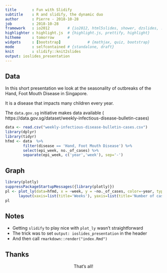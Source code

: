 ---
title       : Fun with Slidify
subtitle    : R and slidify, the dynamic duo
author      : Pierre - 2018-10-28
job         : 2018-10-28
framework   : io2012        # {io2012, html5slides, shower, dzslides, ...}
highlighter : highlight.js  # {highlight.js, prettify, highlight}
hitheme     : tomorrow      # 
widgets     : [bootstrap]            # {mathjax, quiz, bootstrap}
mode        : selfcontained # {standalone, draft}
knit        : slidify::knit2slides
output: ioslides_presentation
---

## Data

In this short presentation we look at the seasonality of outbreaks of the Hand, Foot Mouth Disease in Singapore.

It is a disease that impacts many children every year.

The `data.gov.sg` initiative makes data available (
https://data.gov.sg/dataset/weekly-infectious-disease-bulletin-cases)

```{r d}
data <- read.csv("weekly-infectious-disease-bulletin-cases.csv")
library(dplyr)
library(tidyr)
hfmd <- data  %>%
        filter(disease == 'Hand, Foot Mouth Disease') %>%
        select(epi_week, no._of_cases) %>%
        separate(epi_week, c('year','week'), sep='-')
```

## Graph

```{r, echo=FALSE}
library(plotly)
suppressPackageStartupMessages({library(plotly)}) 
pl <- plot_ly(data=hfmd, x = ~week, y = ~no._of_cases, color=~year, type = 'scatter', mode='lines') %>%
      layout(xaxis=list(title='Weeks'), yaxis=list(title='Number of cases'), title='HFMD Outbreaks over the years')
pl
```

## Notes

- Getting `slidify` to play nice with `plot_ly` wasn't straightforward
- The trick was to set `output: ioslides_presentation` in the header
- And then call `rmarkdown::render("index.Rmd")`

## Thanks

<center>
That's all!
</center>